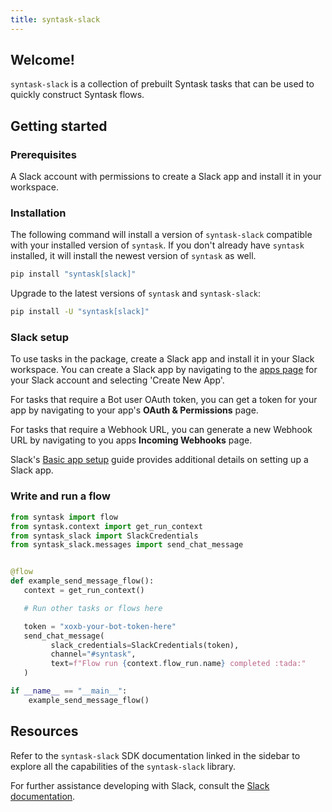 ```yaml
---
title: syntask-slack
---
```


## Welcome!

`syntask-slack` is a collection of prebuilt Syntask tasks that can be used to quickly construct Syntask flows.

## Getting started

### Prerequisites

A Slack account with permissions to create a Slack app and install it in your workspace.

### Installation

The following command will install a version of `syntask-slack` compatible with your installed version of `syntask`. 
If you don't already have `syntask` installed, it will install the newest version of `syntask` as well.

```bash
pip install "syntask[slack]"
```

Upgrade to the latest versions of `syntask` and `syntask-slack`:

```bash
pip install -U "syntask[slack]"
```

### Slack setup

To use tasks in the package, create a Slack app and install it in your Slack workspace. You can create a Slack app by navigating to the [apps page](https://api.slack.com/apps) for your Slack account and selecting 'Create New App'.

For tasks that require a Bot user OAuth token, you can get a token for your app by navigating to your app's __OAuth & Permissions__ page.

For tasks that require a Webhook URL, you can generate a new Webhook URL by navigating to you apps __Incoming Webhooks__ page.

Slack's [Basic app setup](https://api.slack.com/authentication/basics) guide provides additional details on setting up a Slack app.

### Write and run a flow

```python
from syntask import flow
from syntask.context import get_run_context
from syntask_slack import SlackCredentials
from syntask_slack.messages import send_chat_message


@flow
def example_send_message_flow():
   context = get_run_context()

   # Run other tasks or flows here

   token = "xoxb-your-bot-token-here"
   send_chat_message(
         slack_credentials=SlackCredentials(token),
         channel="#syntask",
         text=f"Flow run {context.flow_run.name} completed :tada:"
   )

if __name__ == "__main__":
    example_send_message_flow()
```

## Resources

Refer to the `syntask-slack` SDK documentation linked in the sidebar to explore all the capabilities of the `syntask-slack` library.

For further assistance developing with Slack, consult the [Slack documentation](https://api.slack.com/).